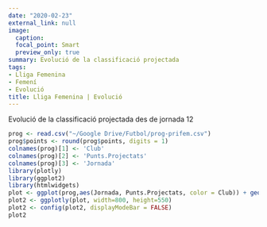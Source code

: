 ```yaml
---
date: "2020-02-23"
external_link: null
image:
  caption: 
  focal_point: Smart
  preview_only: true
summary: Evolució de la classificació projectada
tags:
- Lliga Femenina
- Femení
- Evolució
title: Lliga Femenina | Evolució
---
```

Evolució de la classificació projectada des de jornada 12
<br>
```r
prog <- read.csv("~/Google Drive/Futbol/prog-prifem.csv")
prog$points <- round(prog$points, digits = 1)
colnames(prog)[1] <- 'Club'
colnames(prog)[2] <- 'Punts.Projectats'
colnames(prog)[3] <- 'Jornada'
library(plotly)
library(ggplot2)
library(htmlwidgets)
plot <- ggplot(prog,aes(Jornada, Punts.Projectats, color = Club)) + geom_line() + labs(y = "Punts Projectats")
plot2 <- ggplotly(plot, width=800, height=550)
plot2 <- config(plot2, displayModeBar = FALSE)
plot2
```
<br>
